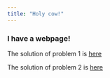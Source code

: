 ```yaml
---
title: "Holy cow!"
---
```


### I have a webpage!

The solution of problem 1 is [here](instacart_dashboard.html)

The solution of problem 2 is [here](https://liuweijie2132.shinyapps.io/problem_2/)